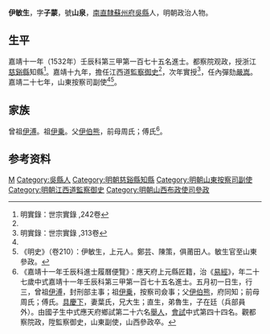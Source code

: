 {{明清人物信息框
| 姓名 = 伊敏生
| 原名 =
| 圖片名稱= 
| 圖片大小 =
| 圖片說明 = 
| 最高職務 = 山西布政使司參政
| 國家 = 大明 
| 爵位 =
| 籍貫 = [[南直隸|直隸]][[蘇州府|蘇州府]][[吳縣|吳縣]]
| 族裔 = 
| 字號 = 字子蒙，號山泉
| 諡號 =
| 出生日期 = 正德元年（1506年）五月初一日
| 出生地點 =
| 逝世日期 = 卒年不詳
| 逝世地點 =
| 墓葬 =
| 配偶 = 葉氏
| 親屬 = 
| 出身 =
* 嘉靖十一年壬辰科進士
| 經歷 =
| 著作 =  
}}
'''伊敏生'''{{BD|1506年||？年||}}，字'''子蒙'''，號'''山泉'''，[[南直隸|南直隸]][[蘇州府|蘇州府]][[吳縣|吳縣]]人，明朝政治人物。

==生平==
嘉靖十一年（1532年）壬辰科第三甲第一百七十五名進士。都察院观政，授浙江[[慈谿縣|慈谿縣]]知縣<ref name="明實錄：世宗實錄 ,242卷">明實錄：世宗實錄 ,242卷</ref>。嘉靖十九年，擔任江西道[[監察御史|監察御史]]<ref name="明實錄：世宗實錄 ,242卷"/>，次年實授<ref name="明實錄：世宗實錄 ,313卷">明實錄：世宗實錄 ,313卷</ref>，任內彈劾[[嚴嵩|嚴嵩]]。嘉靖二十七年，山東按察司副使<ref name="明實錄：世宗實錄 ,313卷"/><ref>《明史》（卷210）：伊敏生，上元人。鄭芸、陳策，俱莆田人。敏生官至山東參政。</ref>。

==家族==
曾祖[[伊溥|伊溥]]。祖[[伊乗|伊乗]]。父[[伊伯熊|伊伯熊]]，前母周氏；傅氏<ref>《嘉靖十一年壬辰科進士履曆便覽》：應天府上元縣匠籍，治《[[易經|易經]]》，年二十七歲中式嘉靖十一年壬辰科第三甲第一百七十五名進士。五月初一日生，行三，曾祖[[伊溥|伊溥]]，封刑部主事；祖[[伊乗|伊乗]]，按察司僉事；父[[伊伯熊|伊伯熊]]，府同知；前母周氏；傅氏。[[具慶下|具慶下]]，妻葉氏，兄大生；直生，弟魯生，子在廷（兵部員外）。由國子生中式應天府鄉試第二十六名[[舉人|舉人]]，[[會試|會試]]中式第四十四名。觀都察院政，陞監察御史，山東副使，山西參政卒。</ref>。

== 参考资料 ==
{{reflist}}

{{start box}}
{{s-off}}
{{s-before|[[鄧熺|鄧熺]]<br>}}
{{s-title|明朝慈溪县知县|嘉靖年間}}
{{s-after|[[薛應旂|薛應旂]]<br>}}
{{end box}}

{{嘉靖十一年壬辰科殿试金榜}}

{{Authority control}}
{{DEFAULTSORT:Yi}}
[[Category:伊姓|M]]
[[Category:吳縣人|Category:吳縣人]]
[[Category:明朝慈谿縣知縣|Category:明朝慈谿縣知縣]]
[[Category:明朝山東按察司副使|Category:明朝山東按察司副使]]
[[Category:明朝江西道監察御史|Category:明朝江西道監察御史]]
[[Category:明朝山西布政使司參政|Category:明朝山西布政使司參政]]


{{明朝人物小作品}}